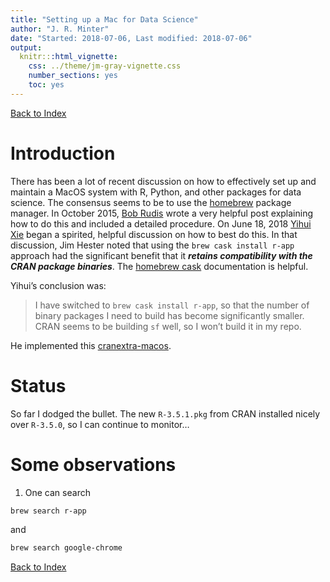 ```yaml
---
title: "Setting up a Mac for Data Science"
author: "J. R. Minter"
date: "Started: 2018-07-06, Last modified: 2018-07-06"
output:
  knitr:::html_vignette:
    css: ../theme/jm-gray-vignette.css
    number_sections: yes
    toc: yes
---
```

[Back to Index](../README.html)

# Introduction

There has been a lot of recent discussion on how to effectively
set up and maintain a MacOS system with R, Python, and other
packages for data science. The consensus seems to be to use the
[homebrew](https://brew.sh/) package manager. In October 2015,
[Bob Rudis](https://rud.is/b/2015/10/22/installing-r-on-os-x-100-homebrew-edition/)
wrote a very helpful post explaining how to do this and included a
detailed procedure. On June 18, 2018
[Yihui Xie](https://community.rstudio.com/t/a-cran-extras-repository-for-the-hombrew-cask-version-of-r-experimental/9907)
began a spirited, helpful discussion on how to best do this.
In that discussion, Jim Hester noted that using the 
`brew cask install r-app` approach had the significant benefit that it
__*retains compatibility with the CRAN package binaries*__. The
[homebrew cask](https://github.com/Homebrew/homebrew-cask)
documentation is helpful.

Yihui's conclusion was:

> I have switched to `brew cask install r-app`, so that the number of
> binary packages I need to build has become significantly smaller.
> CRAN seems to be building `sf` well, so I won't build it in my repo.

He implemented this [cranextra-macos](https://yihui.name/en/2018/07/cranextra-macos/).

# Status

So far I dodged the bullet. The new `R-3.5.1.pkg` from CRAN installed
nicely over `R-3.5.0`, so I can continue to monitor...

# Some observations

1. One can search

```sh
brew search r-app
```

and

```sh
brew search google-chrome
```


[Back to Index](../README.html)